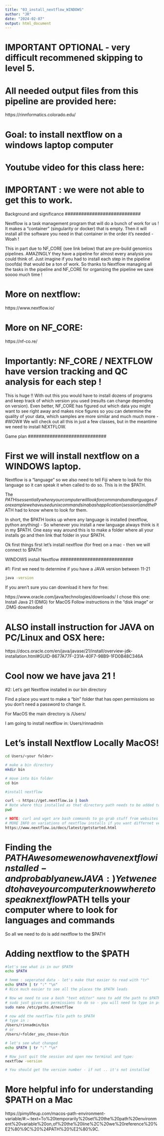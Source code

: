 ```yaml
---
title: "03_install_nextflow_WINDOWS"
author: "JR"
date: "2024-02-07"
output: html_document
---
```


# IMPORTANT OPTIONAL - very difficult recommened skipping to level 5.
# All needed output files from this pipeline are provided here:
https://rinnformatics.colorado.edu/


# Goal: to install nextflow on a windows laptop computer

# Youtube video for this class here:
# IMPORTANT : we were not able to get this to work.



############################
Background and significance
############################

Nextflow is a task management program that will do a bunch of work for us !
It makes a "container" (singularity or docker) that is empty. Then it will 
install all the software you need in that container in the order it's needed - Woah !

This in part due to NF_CORE (see link below) that are pre-build genomics pipelines.
AMAZINGLY they have a pipeline for almost every analysis you could think of. Just imagine
if you had to install each step in the pipeline (ooofda) that would be a ton of work. So 
thanks to Nextflow managing all the tasks in the pipeline and NF_CORE for organizing the 
pipeline we save soooo much time !

# More on nextflow:
https://www.nextflow.io/


# More on NF_CORE:
https://nf-co.re/

# Importantly: NF_CORE / NEXTFLOW have version tracking and QC analysis for each step !
This is huge !! With out this you would have to install dozens of programs and keep track of 
which version you used (results can change depending on version). Even better, NF_CORE has figured
out which data you might want to see right away and makes nice figures so you can determine the quality 
of your data, which samples are more similar and much much more - #WOW# We will check out all this in
just a few classes, but in the meantime we need to install NEXTFLOW.

#############################
Game plan
#############################

# First we will install nextflow on a WINDOWS laptop. 
Nextflow is a "language" so we also 
need to tell Fiji where to look for this language so it can speak it when 
called to do so. This is in the $PATH.

The $PATH is essentially where your computer will look for commands and languages.
For example we have used unix commands in a bash application (session) and the
$PATH had to know where to look for them. 

In short, the $PATH looks up where any language is installed (nextflow, python anything) -
So whenever you install a new language always think is it in my $PATH. One easy way around this 
is to make a folder where all your installs go and then link that folder in your $PATH.

Ok first things first let's install nextflow (for free) on a mac - then we will connect to $PATH


###########################
WINDOWS install Nextflow
###########################

#1: First we need to determine if you have a JAVA version between 11-21

```bash
java -version

```

If you aren't sure you can download it here for free:

https://www.oracle.com/java/technologies/downloads/
I chose this one: Install Java 21 (DMG) for MacOS
Follow instructions in the "disk image" or .DMG downloaded

# ALSO install instruction for JAVA on PC/Linux and OSX here:
https://docs.oracle.com/en/java/javase/21/install/overview-jdk-installation.html#GUID-8677A77F-231A-40F7-98B9-1FD0B48C346A

# Cool now we have java 21 !

#2: Let's get Nextflow installed in our bin directory

Find a place you want to make a "bin" folder that has
open permissions so you don't need a password to change it.

For MacOS the main directory is /Users/<computer_name>

I am going to install nextflow in: Users/rinnadmin

# Let's install Nextflow Locally MacOS!
```bash

cd Users/<your folder>

# make a bin directory
mkdir bin

# move into bin folder
cd bin

#install nextflow

curl -s https://get.nextflow.io | bash
# Note where this installed as that directory path needs to be added to $PATH
pwd

# NOTE: curl and wget are bash commands to go grab stuff from websites
# MORE INFO on variations of nextflow installs if you want differnet versions etc
https://www.nextflow.io/docs/latest/getstarted.html

```

# Finding the $PATH
Awesome we now have nextflow installed - and probably a new JAVA :)
Yet we need to have your computer know where to speak nextflow
$PATH tells your computer where to look for languages and commands

So all we need to do is add nextflow to the $PATH

# Adding nextflow to the $PATH
```bash

#let's see what is in our $PATH
echo $PATH

# hmmm : seperated data - let's make that easier to read with "tr"
echo $PATH | tr ":" "\n"
# Nice much easier to see all the places the $PATH leads

# Now we need to use a bash "text editor" nano to add the path to $PATH
# sudo just gives us permissions to do so - you will need to type in pswd
sudo nano /etc/paths.d/nextflow

# now add the nextflow file path to $PATH
# type in :
/Users/rinnadmin/bin
# or 
/Users/<folder_you_chose>/bin

# let's see what changed
echo $PATH | tr ":" "\n"

# Now just quit the session and open new terminal and type:
nextflow -version 

# You should get the version number - if not .. it's not installed

```

# More helpful info for understanding $PATH on a Mac
https://pimylifeup.com/macos-path-environment-variable/#:~:text=To%20temporarily%20set%20the%20path%20environment%20variable%20on,of%20the%20line%2C%20we%20reference%20%E2%80%9C%20%24PATH%20%E2%80%9C.

